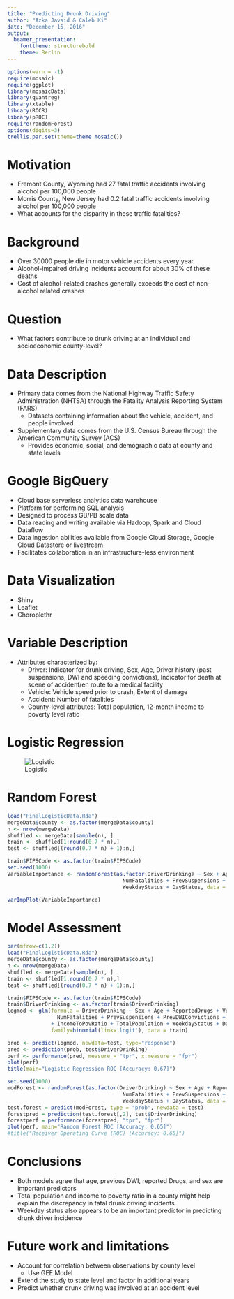 ```yaml
---
title: "Predicting Drunk Driving"
author: "Azka Javaid & Caleb Ki"
date: "December 15, 2016"
output:
  beamer_presentation:
    fonttheme: structurebold
    theme: Berlin
---
```


```r
options(warn = -1)
require(mosaic)
require(ggplot)
library(mosaicData)
library(quantreg)
library(xtable)
library(ROCR)
library(pROC)
require(randomForest)
options(digits=3)
trellis.par.set(theme=theme.mosaic())
```

# Motivation
- Fremont County, Wyoming had 27 fatal traffic accidents involving alcohol per 100,000 people 
- Morris County, New Jersey had 0.2 fatal traffic accidents involving alcohol per 100,000 people
- What accounts for the disparity in these traffic fatalities?

# Background 
- Over 30000 people die in motor vehicle accidents every year 
- Alcohol-impaired driving incidents account for about 30% of these deaths
- Cost of alcohol-related crashes generally exceeds the cost of non-alcohol related crashes

# Question 
- What factors contribute to drunk driving at an individual and socioeconomic county-level?

# Data Description
- Primary data comes from the National Highway Traffic Safety Administration (NHTSA) through the Fatality Analysis Reporting System (FARS)
    - Datasets containing information about the vehicle, accident, and people involved
- Supplementary data comes from the U.S. Census Bureau through the American Community Survey (ACS)
    - Provides economic, social, and demographic data at county and state levels
    
    
# Google BigQuery 

- Cloud base serverless analytics data warehouse 
- Platform for performing SQL analysis 
- Designed to process GB/PB scale data 
- Data reading and writing available via Hadoop, Spark and Cloud Dataflow
- Data ingestion abilities available from Google Cloud Storage, Google 
  Cloud Datastore or livestream 
- Facilitates collaboration in an infrastructure-less environment 


# Data Visualization
- Shiny
- Leaflet
- Choroplethr


# Variable Description 

- Attributes characterized by:
    - Driver: Indicator for drunk driving, Sex, Age, Driver history (past suspensions, DWI and speeding convictions), Indicator for death at scene of accident/en route to a medical facility 
    - Vehicle: Vehicle speed prior to crash, Extent of damage
    - Accident: Number of fatalities
    - County-level attributes: Total population, 12-month income to poverty level ratio
    
# Logistic Regression 

![Logistic](FARSLogistic4.png)

# Random Forest 

```r
load("FinalLogisticData.Rda")
mergeData$county <- as.factor(mergeData$county)
n <- nrow(mergeData)
shuffled <- mergeData[sample(n), ]
train <- shuffled[1:round(0.7 * n),]
test <- shuffled[(round(0.7 * n) + 1):n,]

train$FIPSCode <- as.factor(train$FIPSCode)
set.seed(1000)
VariableImportance <- randomForest(as.factor(DriverDrinking) ~ Sex + Age + ReportedDrugs + VehicleSpeed + DeathSceneStatus +
                                     NumFatalities + PrevSuspensions + PrevDWIConvictions + PrevSpeeding + IncomeToPovRatio + TotalPopulation + 
                                     WeekdayStatus + DayStatus, data = train, ntree = 50, mtry = 4, keep.forest = FALSE, importance = TRUE)

varImpPlot(VariableImportance)
```


# Model Assessment

```r
par(mfrow=c(1,2))
load("FinalLogisticData.Rda")
mergeData$county <- as.factor(mergeData$county)
n <- nrow(mergeData)
shuffled <- mergeData[sample(n), ]
train <- shuffled[1:round(0.7 * n),]
test <- shuffled[(round(0.7 * n) + 1):n,]

train$FIPSCode <- as.factor(train$FIPSCode)
train$DriverDrinking <- as.factor(train$DriverDrinking)
logmod <- glm(formula = DriverDrinking ~ Sex + Age + ReportedDrugs + VehicleSpeed + DeathSceneStatus + 
                NumFatalities + PrevSuspensions + PrevDWIConvictions + PrevSpeeding 
              + IncomeToPovRatio + TotalPopulation + WeekdayStatus + DayStatus,
              family=binomial(link='logit'), data = train)

prob <- predict(logmod, newdata=test, type="response")
pred <- prediction(prob, test$DriverDrinking)
perf <- performance(pred, measure = "tpr", x.measure = "fpr")
plot(perf)
title(main="Logistic Regression ROC [Accuracy: 0.67]") 

set.seed(1000)
modForest <- randomForest(as.factor(DriverDrinking) ~ Sex + Age + ReportedDrugs + VehicleSpeed + DeathSceneStatus +  
                                     NumFatalities + PrevSuspensions + PrevDWIConvictions + PrevSpeeding + IncomeToPovRatio + TotalPopulation + 
                                     WeekdayStatus + DayStatus, data = train, ntree = 50, mtry = 4, keep.forest = TRUE, importance = TRUE)
test.forest = predict(modForest, type = "prob", newdata = test)
forestpred = prediction(test.forest[,2], test$DriverDrinking)
forestperf = performance(forestpred, "tpr", "fpr")
plot(perf, main="Random Forest ROC [Accuracy: 0.65]")
#title("Receiver Operating Curve (ROC) [Accuracy: 0.65]")
```


# Conclusions 

- Both models agree that age, previous DWI, reported Drugs, and sex are important predictors
- Total population and income to poverty ratio in a county might help explain the discrepancy in fatal drunk driving incidents
- Weekday status also appears to be an important predictor in predicting drunk driver incidence

# Future work and limitations

- Account for correlation between observations by county level 
    - Use GEE Model
- Extend the study to state level and factor in additional years 
- Predict whether drunk driving was involved at an accident level 


